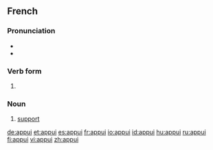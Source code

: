 ==French==
===Pronunciation===
*{{IPA|/apɥi/|lang=fr}}
*{{audio|Fr-appui.ogg|audio}}

===Verb form===
{{fr-verb-form}}

#{{past participle of|appuyer|lang=fr}}

===Noun===
{{fr-noun|m}}

# [[support]]

[[de:appui]]
[[et:appui]]
[[es:appui]]
[[fr:appui]]
[[io:appui]]
[[id:appui]]
[[hu:appui]]
[[ru:appui]]
[[fi:appui]]
[[vi:appui]]
[[zh:appui]]